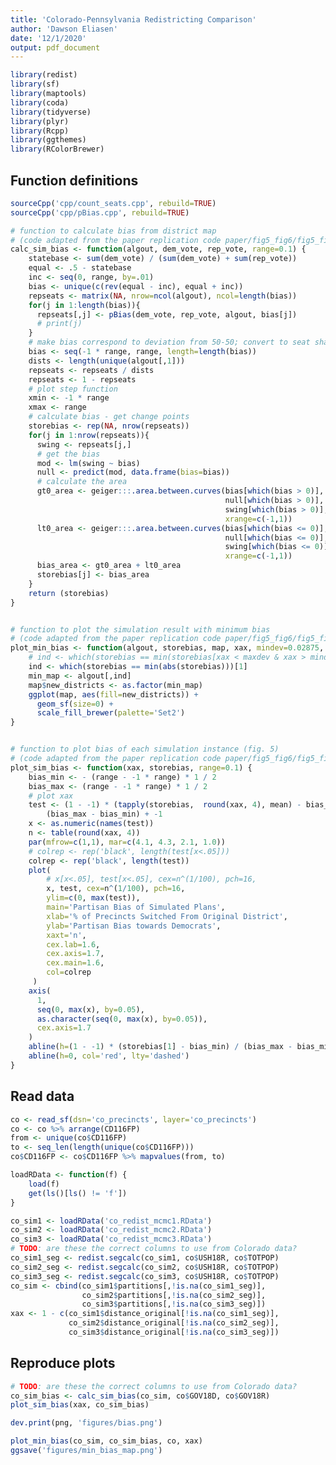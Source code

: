 ```yaml
---
title: 'Colorado-Pennsylvania Redistricting Comparison'
author: 'Dawson Eliasen'
date: '12/1/2020'
output: pdf_document
---
```


```r
library(redist)
library(sf)
library(maptools)
library(coda)
library(tidyverse)
library(plyr)
library(Rcpp)
library(ggthemes)
library(RColorBrewer)
```

## Function definitions

```r
sourceCpp('cpp/count_seats.cpp', rebuild=TRUE)
sourceCpp('cpp/pBias.cpp', rebuild=TRUE)
```

```r
# function to calculate bias from district map
# (code adapted from the paper replication code paper/fig5_fig6/fig5_fig6.R)
calc_sim_bias <- function(algout, dem_vote, rep_vote, range=0.1) {
    statebase <- sum(dem_vote) / (sum(dem_vote) + sum(rep_vote))
    equal <- .5 - statebase
    inc <- seq(0, range, by=.01)
    bias <- unique(c(rev(equal - inc), equal + inc))
    repseats <- matrix(NA, nrow=ncol(algout), ncol=length(bias))
    for(j in 1:length(bias)){
      repseats[,j] <- pBias(dem_vote, rep_vote, algout, bias[j])
      # print(j)
    }
    # make bias correspond to deviation from 50-50; convert to seat share
    bias <- seq(-1 * range, range, length=length(bias))
    dists <- length(unique(algout[,1]))
    repseats <- repseats / dists
    repseats <- 1 - repseats
    # plot step function
    xmin <- -1 * range
    xmax <- range
    # calculate bias - get change points
    storebias <- rep(NA, nrow(repseats))
    for(j in 1:nrow(repseats)){
      swing <- repseats[j,]
      # get the bias
      mod <- lm(swing ~ bias)
      null <- predict(mod, data.frame(bias=bias))
      # calculate the area
      gt0_area <- geiger:::.area.between.curves(bias[which(bias > 0)],
                                                null[which(bias > 0)],
                                                swing[which(bias > 0)],
                                                xrange=c(-1,1))
      lt0_area <- geiger:::.area.between.curves(bias[which(bias <= 0)],
                                                null[which(bias <= 0)],
                                                swing[which(bias <= 0)],
                                                xrange=c(-1,1))
      bias_area <- gt0_area + lt0_area
      storebias[j] <- bias_area
    }
    return (storebias)
}


# function to plot the simulation result with minimum bias
# (code adapted from the paper replication code paper/fig5_fig6/fig5_fig6.R)
plot_min_bias <- function(algout, storebias, map, xax, mindev=0.02875, maxdev=0.03125) {
    # ind <- which(storebias == min(storebias[xax < maxdev & xax > mindev]))[1]
    ind <- which(storebias == min(abs(storebias)))[1]
    min_map <- algout[,ind]
    map$new_districts <- as.factor(min_map)
    ggplot(map, aes(fill=new_districts)) +
      geom_sf(size=0) +
      scale_fill_brewer(palette='Set2')
}


# function to plot bias of each simulation instance (fig. 5)
# (code adapted from the paper replication code paper/fig5_fig6/fig5_fig6.R)
plot_sim_bias <- function(xax, storebias, range=0.1) {
    bias_min <- - (range - -1 * range) * 1 / 2
    bias_max <- (range - -1 * range) * 1 / 2
    # plot xax
    test <- (1 - -1) * (tapply(storebias,  round(xax, 4), mean) - bias_min) / 
        (bias_max - bias_min) + -1
    x <- as.numeric(names(test)) 
    n <- table(round(xax, 4))
    par(mfrow=c(1,1), mar=c(4.1, 4.3, 2.1, 1.0))
    # colrep <- rep('black', length(test[x<.05]))
    colrep <- rep('black', length(test))
    plot(
        # x[x<.05], test[x<.05], cex=n^(1/100), pch=16,
        x, test, cex=n^(1/100), pch=16,
        ylim=c(0, max(test)),
        main='Partisan Bias of Simulated Plans',
        xlab='% of Precincts Switched From Original District',
        ylab='Partisan Bias towards Democrats',
        xaxt='n',
        cex.lab=1.6,
        cex.axis=1.7,
        cex.main=1.6,
        col=colrep
     )
    axis(
      1,
      seq(0, max(x), by=0.05),
      as.character(seq(0, max(x), by=0.05)),
      cex.axis=1.7
    )
    abline(h=(1 - -1) * (storebias[1] - bias_min) / (bias_max - bias_min) + -1)
    abline(h=0, col='red', lty='dashed')
}
```

## Read data

```r
co <- read_sf(dsn='co_precincts', layer='co_precincts')
co <- co %>% arrange(CD116FP)
from <- unique(co$CD116FP)
to <- seq_len(length(unique(co$CD116FP)))
co$CD116FP <- co$CD116FP %>% mapvalues(from, to)

loadRData <- function(f) {
    load(f)
    get(ls()[ls() != 'f'])
}

co_sim1 <- loadRData('co_redist_mcmc1.RData')
co_sim2 <- loadRData('co_redist_mcmc2.RData')
co_sim3 <- loadRData('co_redist_mcmc3.RData')
# TODO: are these the correct columns to use from Colorado data?
co_sim1_seg <- redist.segcalc(co_sim1, co$USH18R, co$TOTPOP)
co_sim2_seg <- redist.segcalc(co_sim2, co$USH18R, co$TOTPOP)
co_sim3_seg <- redist.segcalc(co_sim3, co$USH18R, co$TOTPOP)
co_sim <- cbind(co_sim1$partitions[,!is.na(co_sim1_seg)],
                co_sim2$partitions[,!is.na(co_sim2_seg)], 
                co_sim3$partitions[,!is.na(co_sim3_seg)])
xax <- 1 - c(co_sim1$distance_original[!is.na(co_sim1_seg)],
             co_sim2$distance_original[!is.na(co_sim2_seg)],
             co_sim3$distance_original[!is.na(co_sim3_seg)])
```

## Reproduce plots

```r
# TODO: are these the correct columns to use from Colorado data?
co_sim_bias <- calc_sim_bias(co_sim, co$GOV18D, co$GOV18R)
plot_sim_bias(xax, co_sim_bias)
```
```r
dev.print(png, 'figures/bias.png')
```


```r
plot_min_bias(co_sim, co_sim_bias, co, xax)
ggsave('figures/min_bias_map.png')
```

